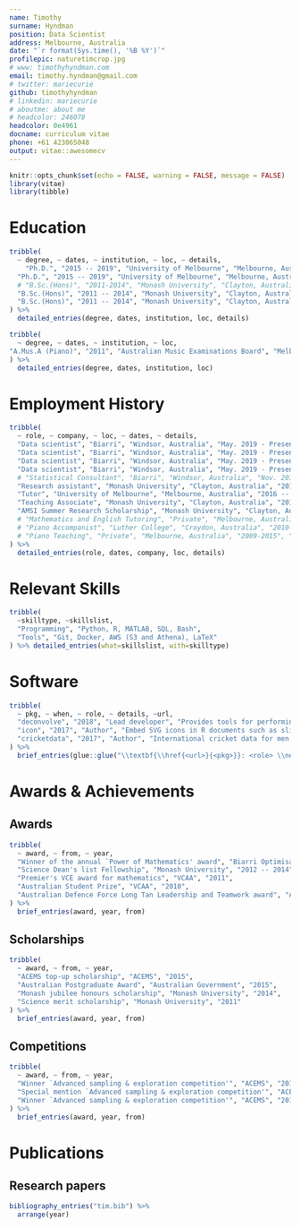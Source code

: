 ```yaml
---
name: Timothy
surname: Hyndman
position: Data Scientist
address: Melbourne, Australia
date: "`r format(Sys.time(), '%B %Y')`"
profilepic: naturetimcrop.jpg
# www: timothyhyndman.com
email: timothy.hyndman@gmail.com
# twitter: mariecurie
github: timothyhyndman
# linkedin: mariecurie
# aboutme: about me
# headcolor: 246078
headcolor: 0e4961
docname: curriculum vitae
phone: +61 423065048
output: vitae::awesomecv
---
```


```r
knitr::opts_chunk$set(echo = FALSE, warning = FALSE, message = FALSE)
library(vitae)
library(tibble)
```

<!-- # Professional summary -->
<!--  * I am good -->

# Education
```r
tribble(
  ~ degree, ~ dates, ~ institution, ~ loc, ~ details,
    "Ph.D.", "2015 -- 2019", "University of Melbourne", "Melbourne, Australia", "Thesis: `The coupling time for the Ising heat-bath dynamics & efficient optimization for statistical inference'.",
  "Ph.D.", "2015 -- 2019", "University of Melbourne", "Melbourne, Australia", "Completed under the supervision of Prof. Peter Taylor, Prof. Aurore Delaigle, and Assoc. Prof. Tim Garoni.",
  # "B.Sc.(Hons)", "2011-2014", "Monash University", "Clayton, Australia", "Recipient of the Monash science merit scholarship (2011), multiple dean's list fellowship awards (2012, 2013, 2014), the Monash jubilee honours scholarship (2014), and the university medal for undergraduate academic excellence (2015).",
  "B.Sc.(Hons)", "2011 -- 2014", "Monash University", "Clayton, Australia", "Honours thesis: proved that a Markov chain with close ties to the Ising model (the `worm chain') was rapidly mixing.",
  "B.Sc.(Hons)", "2011 -- 2014", "Monash University", "Clayton, Australia", "GPA of 3.957, H1 honours result with an average mark of 93."
) %>%
  detailed_entries(degree, dates, institution, loc, details)
```

```r
tribble(
  ~ degree, ~ dates, ~ institution, ~ loc,
"A.Mus.A (Piano)", "2011", "Australian Music Examinations Board", "Melbourne, Australia"
) %>%
  detailed_entries(degree, dates, institution, loc)
```

# Employment History
```r
tribble(
  ~ role, ~ company, ~ loc, ~ dates, ~ details,
  "Data scientist", "Biarri", "Windsor, Australia", "May. 2019 - Present", "Technical lead on a project with one of Australia's major fuel retailers to recommend real-time fuel prices at over 500 stores. Starting with over 100GB of raw transaction data, I developed predictive models for short term fuel volume forecasts at candidate prices, as well as predictive models for in-store purchases and long term effects of difference pricing strategies. I was one of two developers for the final software, and helped deploy the solution to the client's Azure infrastructure. The solution is currently in a trial phase and being used at approximately 80 stores Australia wide.",
  "Data scientist", "Biarri", "Windsor, Australia", "May. 2019 - Present", "Developed tool to suggest `optimal' markdown prices for a group of sports and outdoor retailers. The challenge was to recommend a price that would allow them to sell stock within an allocated time while maximising profit. After two trial implementations, the net increase in margin was measured at approximately $200k or 20%.",
  "Data scientist", "Biarri", "Windsor, Australia", "May. 2019 - Present", "Received feedback that we were `the best value client we have ever had' by a large government organisation for my analytics work on one of their processing pipelines.",
  "Data scientist", "Biarri", "Windsor, Australia", "May. 2019 - Present", "I have also developed ranking algorithms for a competitive form of Poker, produced a performance analysis on a 3rd party's electricity forecasting algorithms, and determined factors that correlated with poor sales growth for an outdoor activities retailer.",
  # "Statistical Consultant", "Biarri", "Windsor, Australia", "Nov. 2018", "Two week internship as a statistical consultant for Biarri optimisation. I delivered analysis on a client's sales data and identified factors that correlated with poor sales growth. The project involved cleaning and wrangling approximately 20GB of data; aggregating relevant data appropriately; using techniques such as seasonal trend decomposition, arima models, and regression models; and presenting these result in an intuitive graphical way.",
  "Research assistant", "Monash University", "Clayton, Australia", "2019", "Worked with Assoc. Prof. Tim Garoni on improving the results proved in my thesis. The outcome of this work, combined with the relevant parts from my thesis, is a working paper (detailed below).",
  "Tutor", "University of Melbourne", "Melbourne, Australia", "2016 -- 2018", "Tutored Linear Algebra (MAST10007)",
  "Teaching Associate", "Monash University", "Clayton, Australia", "2013 -- 2014", "Tutored analysis of change (MTH1020) and differential geometry (MTH3110). Mentioned in student evaluations as one of the best parts of the differential geometry unit.",
  "AMSI Summer Research Scholarship", "Monash University", "Clayton, Australia", "2012 -- 2013", "Supervised by Prof. Kate Smith-Miles and Dr Davaatseren Baatar. Worked on optimising an instrument scheduler for Leica Microsystems.",
  # "Mathematics and English Tutoring", "Private", "Melbourne, Australia", "2009-2015", "Tutored students from years 7 to 12.",
  # "Piano Accompanist", "Luther College", "Croydon, Australia", "2010-2013", "",
  # "Piano Teaching", "Private", "Melbourne, Australia", "2009-2015", ""
) %>%
  detailed_entries(role, dates, company, loc, details)
```

\newpage
# Relevant Skills
```r
tribble(
  ~skilltype, ~skillslist,
  "Programming", "Python, R, MATLAB, SQL, Bash",
  "Tools", "Git, Docker, AWS (S3 and Athena), LaTeX"
) %>% detailed_entries(what=skillslist, with=skilltype)
```


# Software
```r
tribble(
  ~ pkg, ~ when, ~ role, ~ details, ~url,
  "deconvolve", "2018", "Lead developer", "Provides tools for performing non-parametric deconvolution of measurement error problems","https://github.com/timothyhyndman/deconvolve",
  "icon", "2017", "Author", "Embed SVG icons in R documents such as slides, reports and apps.","https://github.com/ropenscilabs/icon",
  "cricketdata", "2017", "Author", "International cricket data for men and women, Tests, ODIs, and T20s.","https://github.com/ropenscilabs/cricketdata",
) %>%
  brief_entries(glue::glue("\\textbf{\\href{<url>}{<pkg>}}: <role> \\newline <details>", .open = "<", .close = ">"), when, .protect = FALSE)
```

<!-- # Other awards -->
# Awards & Achievements
## Awards
```r
tribble(
  ~ award, ~ from, ~ year,
  "Winner of the annual `Power of Mathematics' award", "Biarri Optimisation", "2020",
  "Science Dean's list Fellowship", "Monash University", "2012 -- 2014",
  "Premier's VCE award for mathematics", "VCAA", "2011",
  "Australian Student Prize", "VCAA", "2010",
  "Australian Defence Force Long Tan Leadership and Teamwork award", "ADF", "2010"
) %>%
  brief_entries(award, year, from)
```

## Scholarships
```r
tribble(
  ~ award, ~ from, ~ year,
  "ACEMS top-up scholarship", "ACEMS", "2015",
  "Australian Postgraduate Award", "Australian Government", "2015",
  "Monash jubilee honours scholarship", "Monash University", "2014",
  "Science merit scholarship", "Monash University", "2011"
) %>%
  brief_entries(award, year, from)
```

## Competitions
```r
tribble(
  ~ award, ~ from, ~ year,
  "Winner `Advanced sampling & exploration competition'", "ACEMS", "2017",
  "Special mention `Advanced sampling & exploration competition'", "ACEMS", "2016",
  "Winner `Advanced sampling & exploration competition'", "ACEMS", "2015"
) %>%
  brief_entries(award, year, from)
```

# Publications
<!-- ## PhD thesis -->

## Research papers
```r
bibliography_entries("tim.bib") %>%
  arrange(year)
```

<!-- ## Talks -->
<!-- ```{r talks} -->
<!-- tribble( -->
<!--   ~ when, ~ event, ~ loc, ~ title, ~ details, -->
<!--   "2018", "ACEMS multiscale models workshop", "Monash University", "Using information percolation to find the coupling time for the 1D Ising.", "", -->
<!--   "2017", "Computational and Methodological Statics", "University of London", "How many point masses do we need for non-parametric deconvolution and maximum likelihood mixture densities?", "", -->
<!--   "2016", "ANZIAM Conference", "Australian National University", "How many probability masses do we need for maximum likelihood mixture densities?", "",  -->
<!--   "2016", "ACEMS Retreat", "Sydney", "3 minute talk + poster - `How many components do we need for location mixtures?'", "" -->
<!-- ) %>% detailed_entries( -->
<!--   what = event, -->
<!--   when = when, -->
<!--   with = title, -->
<!--   where = loc, -->
<!--   why = details -->
<!-- ) -->
<!-- ``` -->
